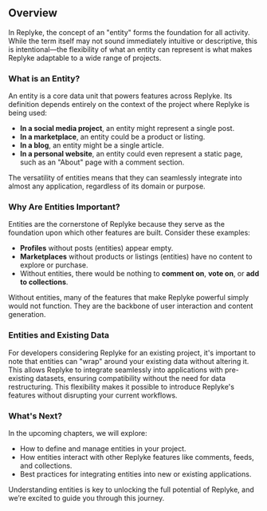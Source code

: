 ## Overview

In Replyke, the concept of an "entity" forms the foundation for all activity. While the term itself may not sound immediately intuitive or descriptive, this is intentional—the flexibility of what an entity can represent is what makes Replyke adaptable to a wide range of projects.

### What is an Entity?

An entity is a core data unit that powers features across Replyke. Its definition depends entirely on the context of the project where Replyke is being used:

- **In a social media project**, an entity might represent a single post.
- **In a marketplace**, an entity could be a product or listing.
- **In a blog**, an entity might be a single article.
- **In a personal website**, an entity could even represent a static page, such as an "About" page with a comment section.

The versatility of entities means that they can seamlessly integrate into almost any application, regardless of its domain or purpose.

### Why Are Entities Important?

Entities are the cornerstone of Replyke because they serve as the foundation upon which other features are built. Consider these examples:

- **Profiles** without posts (entities) appear empty.
- **Marketplaces** without products or listings (entities) have no content to explore or purchase.
- Without entities, there would be nothing to **comment on**, **vote on**, or **add to collections**.

Without entities, many of the features that make Replyke powerful simply would not function. They are the backbone of user interaction and content generation.

### Entities and Existing Data

For developers considering Replyke for an existing project, it's important to note that entities can "wrap" around your existing data without altering it. This allows Replyke to integrate seamlessly into applications with pre-existing datasets, ensuring compatibility without the need for data restructuring. This flexibility makes it possible to introduce Replyke's features without disrupting your current workflows.

### What's Next?

In the upcoming chapters, we will explore:

- How to define and manage entities in your project.
- How entities interact with other Replyke features like comments, feeds, and collections.
- Best practices for integrating entities into new or existing applications.

Understanding entities is key to unlocking the full potential of Replyke, and we’re excited to guide you through this journey.

